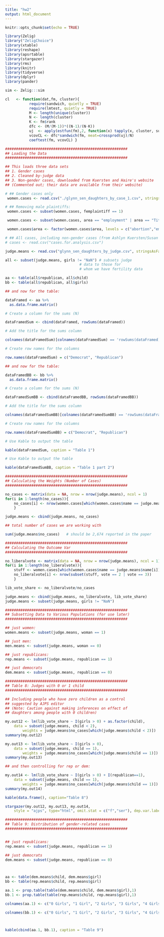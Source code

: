 ---
title: "hw2"
output: html_document
---

```{r setup, include=FALSE, echo = FALSE, display = FALSE}
knitr::opts_chunk$set(echo = TRUE)

library(Zelig)
library("ZeligChoice")
library(xtable)		
library(reshape)
library(apsrtable)
library(stargazer)
library(rms)
library(knitr)
library(tidyverse)
library(dplyr)
library(pander)

sim <- Zelig:::sim

cl   <- function(dat,fm, cluster){
           require(sandwich, quietly = TRUE)
           require(lmtest, quietly = TRUE)
           M <- length(unique(cluster))
           N <- length(cluster)
           K <- fm$rank
           dfc <- (M/(M-1))*((N-1)/(N-K))
           uj  <- apply(estfun(fm),2, function(x) tapply(x, cluster, sum));
           vcovCL <- dfc*sandwich(fm, meat=crossprod(uj)/N)
           coeftest(fm, vcovCL) }
```


```{r LOADDATA, echo = FALSE, display = FALSE, include = FALSE}

########################################################
## Loading the Data
########################################################

## This loads three data sets
## 1. Gender cases
## 2. Cleaned by-judge data
## 3. Non-gender cases, downloaded from Kuersten and Haire's website
## (Commented out; their data are available from their website)

# ## Gender cases only
 women.cases <- read.csv("./glynn_sen_daughters_by_case_1.csv", stringsAsFactors = FALSE) 

# ## Removing male plaintiffs:
 women.cases <- subset(women.cases, femplaintiff == 1)

 women.cases <- subset(women.cases, area == "employment" | area == "Title IX" | area == "pregnancy" | area == "abortion" | area == "reproductive rights")

 women.cases$area <- factor(women.cases$area, levels = c("abortion","employment","pregnancy","reproductive rights","Title IX"))

# ## All cases, including non-gender cases (from Ashlyn Kuersten/Susan Haire's coding)
# cases <- read.csv("cases.for.analysis.csv")	

judge.means <- read.csv("glynn_sen_daughters_by_judge.csv", stringsAsFactors = FALSE)

all <- subset(judge.means, girls != "NaN") # subsets judge
								  # data to those for 
								  # whom we have fertility data
```

```{r TABLE1, echo = FALSE, display = FALSE, include = FALSE}

aa <- table(all$republican, all$child)
bb <- table(all$republican, all$girls)

## and now for the table:

dataFramed <- aa %>% 
  as.data.frame.matrix()

# Create a column for the sums (N)

dataFramedSum <- cbind(dataFramed, rowSums(dataFramed))

# Add the title for the sums column

colnames(dataFramedSum)[colnames(dataFramedSum) == 'rowSums(dataFramed)'] <- 'N'

# Create row names for the columns

row.names(dataFramedSum) = c("Democrat", "Republican")

## and now for the table:

dataFramedBB <- bb %>% 
  as.data.frame.matrix()

# Create a column for the sums (N)

dataFramedSumBB <- cbind(dataFramedBB, rowSums(dataFramedBB))

# Add the title for the sums column

colnames(dataFramedSumBB)[colnames(dataFramedSumBB) == 'rowSums(dataFramedBB)'] <- 'N'

# Create row names for the columns

row.names(dataFramedSumBB) = c("Democrat", "Republican")

```

```{R table1Output, echo = FALSE}

# Use Kable to output the table

kable(dataFramedSum, caption = "Table 1")

# Use Kable to output the table

kable(dataFramedSumBB, caption = "Table 1 part 2")

```

```{r TABLE8, echo = FALSE, display = FALSE, include = FALSE}

########################################################
## Calculating the Weights (Number of Cases)
########################################################

no_cases <- matrix(data = NA, nrow = nrow(judge.means), ncol = 1)
for(i in 1:length(no_cases)){
	no_cases[i] <- nrow(women.cases[which(women.cases$name == judge.means$name[i]),])
	}

judge.means <- cbind(judge.means, no_cases)

## total number of cases we are working with

sum(judge.means$no_cases) 	# should be 2,674 reported in the paper

########################################################
## Calculating the Outcome Var
########################################################

no_liberalvote <- matrix(data = NA, nrow = nrow(judge.means), ncol = 1)
for(i in 1:length(no_liberalvote)){
	stuff <- women.cases[which(women.cases$name == judge.means$name[i]),]
	no_liberalvote[i] <- nrow(subset(stuff, vote == 2 | vote == 3))
	}

lib_vote_share <- no_liberalvote/no_cases

judge.means <- cbind(judge.means, no_liberalvote, lib_vote_share)
judge.means <- subset(judge.means, girls != "NaN")

########################################################
## Subsetting Data to Various Populations (for use later)
########################################################

## just women:
women.means <- subset(judge.means, woman == 1)

## just men:
men.means <- subset(judge.means, woman == 0)

## just republicans:
rep.means <- subset(judge.means, republican == 1)

## just democrats
dem.means <- subset(judge.means, republican == 0)

########################################################
## Table 8: Judges with 0 or 1 child
########################################################

## Including people who have zero children as a control 
## suggested by AJPS editor 
## (Note: Caution against making inferences on effect of
## daughters among people with 0 children)

my.out12 <- lm(lib_vote_share ~ I(girls > 0) + as.factor(child), 
	data = subset(judge.means, child < 2), 
		weights = judge.means$no_cases[which(judge.means$child < 2)])
summary(my.out12)

my.out13 <- lm(lib_vote_share ~ I(girls > 0), 
	data = subset(judge.means, child == 1), 
		weights = judge.means$no_cases[which(judge.means$child == 1)])
summary(my.out13)

## and then controlling for rep or dem:

my.out14 <- lm(lib_vote_share ~ I(girls > 0) + I(republican==1), 
	data = subset(judge.means, child == 1), 
		weights = judge.means$no_cases[which(judge.means$child == 1)])
summary(my.out14)

```

```{r table8output, echo = FALSE, results='asis'}

kable(data.frame(), caption="Table 8")

stargazer(my.out12, my.out13, my.out14, 
	style = "ajps", type="html", omit.stat = c("f","ser"), dep.var.labels = "Liberal Judge-Vote")


```


```{r TABLE9,  echo = FALSE, display = FALSE, include = FALSE}

########################################################
## Table 9: Distribution of gender-related cases
########################################################


## just republicans:
rep.means <- subset(judge.means, republican == 1)

## just democrats
dem.means <- subset(judge.means, republican == 0)



aa <- table(dem.means$child, dem.means$girl)
bb <- table(rep.means$child, rep.means$girl)

aa.1 <- prop.table(table(dem.means$child, dem.means$girl),1)
bb.1 <- prop.table(table(rep.means$child, rep.means$girl),1)

colnames(aa.1) <- c("0 Girls", "1 Girl", "2 Girls", "3 Girls", "4 Girls", "5 Girls")

colnames(bb.1) <- c("0 Girls", "1 Girl", "2 Girls", "3 Girls", "4 Girls")




```

```{r table9output, echo = FALSE}

kable(cbind(aa.1, bb.1), caption = "Table 9")

```
